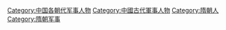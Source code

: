 {{Catnav|頁面分類|...|隋唐|隋朝|隋朝人}}
{{Catnav|頁面分類|...|中国朝代|各朝代中国人|隋朝人}}

[[Category:中国各朝代军事人物|Category:中国各朝代军事人物]]
[[Category:中國古代軍事人物|Category:中國古代軍事人物]]
[[Category:隋朝人|Category:隋朝人]]
[[Category:隋朝军事|Category:隋朝军事]]